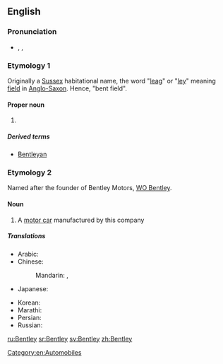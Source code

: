 ==English==

===Pronunciation===
* {{enPR|bĕnt'lē}}, {{IPA|/ˈbentliː/}}, {{X-SAMPA|/"bentli:/}}

{{wikipedia}}

===Etymology 1===
Originally a [[Sussex]] habitational name, the word "[[leag]]" or "[[ley]]" meaning [[field]] in [[Anglo-Saxon]]. Hence, "bent field".

====Proper noun====
{{en-proper noun|pl=Bentleys}}

# {{surname|A=An|English [[habitational]]|from=Old English}}

=====Derived terms=====
* [[Bentleyan]]

===Etymology 2===
Named after the founder of Bentley Motors, [[w:WO Bentley|WO Bentley]].

====Noun====
{{en-noun}}

# A [[motor car]] manufactured by this company

=====Translations=====
{{trans-top|British car}}
* Arabic: {{t-|ar|بنتلي|m|tr=bíntlī, béntlī|sc=Arab}}
* Chinese:
*: Mandarin: {{t|cmn|賓利|sc=Hani}}, {{t|cmn|宾利|tr=Bīnlì|sc=Hani}}
* Japanese: {{t-|ja|ベントレー|tr=Bentorē|sc=Jpan}}
{{trans-mid}}
* Korean: {{t-|ko|벤틀리|tr=Benteulli|sc=Kore}}
* Marathi: {{t-|mr|बेन्ट्ली|f|tr=benṭlī|sc=Deva}}
* Persian: {{t-|fa|بنتلی|tr=Bentli|sc=fa-Arab}}
* Russian: {{t-|ru|Бентли|f|tr=Bɛ́ntli|sc=Cyrl}} {{indeclinable}}
{{trans-bottom}}

[[Category:en:Automobiles]]

[[ru:Bentley]]
[[sr:Bentley]]
[[sv:Bentley]]
[[zh:Bentley]]
